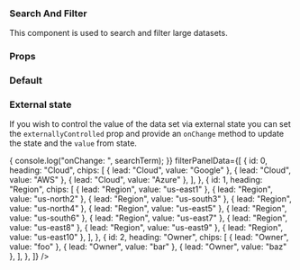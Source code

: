 
<Meta
  title="SearchAndFilter"
  component={SearchAndFilter}
  decorators={[withKnobs]}
/>

### Search And Filter

This component is used to search and filter large datasets.

### Props

<Props of={SearchAndFilter} />

### Default

<Preview>
  <Story name="Default">
    <SearchAndFilter />
  </Story>
</Preview>

### External state

If you wish to control the value of the data set via external state you can set
the `externallyControlled` prop and provide an `onChange` method to update the
state and the `value` from state.

<Preview>
  <Story name="External state">
    <SearchAndFilter
      externallyControlled
      onChange={(searchTerm) => {
        console.log("onChange: ", searchTerm);
      }}
      filterPanelData={[
        {
          id: 0,
          heading: "Cloud",
          chips: [
            { lead: "Cloud", value: "Google" },
            { lead: "Cloud", value: "AWS" },
            { lead: "Cloud", value: "Azure" },
          ],
        },
        {
          id: 1,
          heading: "Region",
          chips: [
            { lead: "Region", value: "us-east1" },
            { lead: "Region", value: "us-north2" },
            { lead: "Region", value: "us-south3" },
            { lead: "Region", value: "us-north4" },
            { lead: "Region", value: "us-east5" },
            { lead: "Region", value: "us-south6" },
            { lead: "Region", value: "us-east7" },
            { lead: "Region", value: "us-east8" },
            { lead: "Region", value: "us-east9" },
            { lead: "Region", value: "us-east10" },
          ],
        },
        {
          id: 2,
          heading: "Owner",
          chips: [
            { lead: "Owner", value: "foo" },
            { lead: "Owner", value: "bar" },
            { lead: "Owner", value: "baz" },
          ],
        },
      ]}
    />
  </Story>
</Preview>
